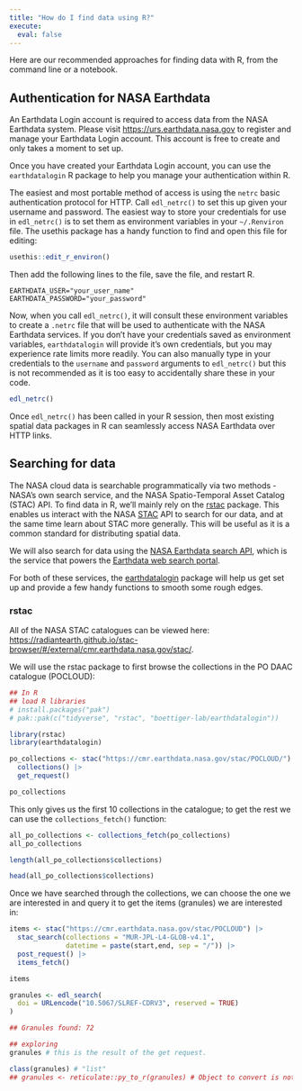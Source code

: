 ```yaml
---
title: "How do I find data using R?"
execute:
  eval: false
---
```


Here are our recommended approaches for finding data with R, from the command line or a notebook.

## Authentication for NASA Earthdata 

An Earthdata Login account is required to access data from the NASA Earthdata
system. Please visit <https://urs.earthdata.nasa.gov> to register and manage
your Earthdata Login account. This account is free to create and only takes a
moment to set up.

Once you have created your Earthdata Login account, you can use the 
`earthdatalogin` R package to help you manage your authentication within R.

The easiest and most portable method of access is using the `netrc` basic
authentication protocol for HTTP. Call `edl_netrc()` to set this up given your
username and password. The easiest way to store your credentials for use in
`edl_netrc()` is to set them as environment variables in your `~/.Renviron` file.
The usethis package has a handy function to find and open this file for editing:

```r
usethis::edit_r_environ()
```

Then add the following lines to the file, save the file, and restart R.

```
EARTHDATA_USER="your_user_name"
EARTHDATA_PASSWORD="your_password"
```

Now, when you call `edl_netrc()`, it will consult these environment variables to
create a `.netrc` file that will be used to authenticate with the NASA Earthdata
services. If you don't have your credentials saved as environment variables, 
`earthdatalogin` will provide it’s own credentials, but you may experience rate 
limits more readily. You can also manually type in your credentials to the `username`
and `password` arguments to `edl_netrc()` but this is not recommended as it 
is too easy to accidentally share these in your code.

``` r
edl_netrc()
```

Once `edl_netrc()` has been called in your R session, then most existing spatial 
data packages in R can seamlessly access NASA Earthdata over HTTP links.

## Searching for data

The NASA cloud data is searchable programmatically via two methods - NASA's own
search service, and the NASA Spatio-Temporal Asset Catalog (STAC) API. To find
data in R, we'll mainly rely on the
[rstac](https://brazil-data-cube.github.io/rstac/) package. This enables us
interact with the NASA [STAC](https://stacspec.org/en) API to search for our
data, and at the same time learn about STAC more generally. This will be useful
as it is a common standard for distributing spatial data.

We will also search for data using the 
[NASA Earthdata search API](https://cmr.earthdata.nasa.gov/search/site/docs/search/api.html), 
which is the service that powers the 
[Earthdata web search portal](https://search.earthdata.nasa.gov/search?fst0=atmosphere).

For both of these services, the
[earthdatalogin](https://boettiger-lab.github.io/earthdatalogin/) package will
help us get set up and provide a few handy functions to smooth some rough edges.

### rstac

All of the NASA STAC catalogues can be viewed here: 
<https://radiantearth.github.io/stac-browser/#/external/cmr.earthdata.nasa.gov/stac/>.

We will use the rstac package to first browse the collections in the PO DAAC 
catalogue (POCLOUD):

```r
## In R
## load R libraries
# install.packages("pak") 
# pak::pak(c("tidyverse", "rstac", "boettiger-lab/earthdatalogin"))

library(rstac)
library(earthdatalogin)

po_collections <- stac("https://cmr.earthdata.nasa.gov/stac/POCLOUD/") |>
  collections() |>
  get_request()

po_collections
```

This only gives us the first 10 collections in the catalogue; to get the rest
we can use the `collections_fetch()` function:

```r
all_po_collections <- collections_fetch(po_collections)
all_po_collections

length(all_po_collections$collections)

head(all_po_collections$collections)
```

Once we have searched through the collections, we can choose the one we are 
interested in and query it to get the items (granules) we are interested in:

```r
items <- stac("https://cmr.earthdata.nasa.gov/stac/POCLOUD") |> 
  stac_search(collections = "MUR-JPL-L4-GLOB-v4.1",
              datetime = paste(start,end, sep = "/")) |>
  post_request() |>
  items_fetch()

items
```




```r
granules <- edl_search(
  doi = URLencode("10.5067/SLREF-CDRV3", reserved = TRUE)
)

## Granules found: 72

## exploring
granules # this is the result of the get request. 

class(granules) # "list"
## granules <- reticulate::py_to_r(granules) # Object to convert is not a Python object

```
